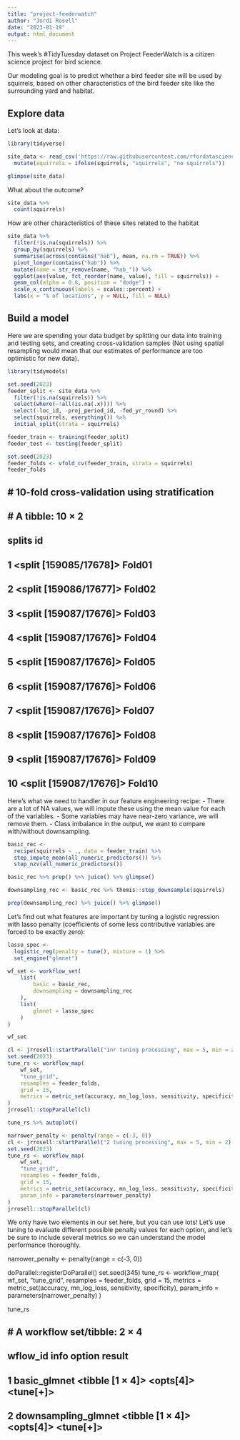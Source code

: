 ```yaml
---
title: "project-feederwatch"
author: "Jordi Rosell"
date: "2023-01-19"
output: html_document
---
```


This week’s #TidyTuesday dataset on Project FeederWatch is a citizen science project for bird science.

Our modeling goal is to predict whether a bird feeder site will be used by squirrels, based on other characteristics of the bird feeder site like the surrounding yard and habitat. 


## Explore data 

Let's look at data:

```r
library(tidyverse)

site_data <- read_csv('https://raw.githubusercontent.com/rfordatascience/tidytuesday/master/data/2023/2023-01-10/PFW_count_site_data_public_2021.csv') %>%
  mutate(squirrels = ifelse(squirrels, "squirrels", "no squirrels"))

glimpse(site_data)
```

What about the outcome?

```r
site_data %>%
  count(squirrels)
```

How are other characteristics of these sites related to the habitat

```r
site_data %>%
  filter(!is.na(squirrels)) %>%
  group_by(squirrels) %>%
  summarise(across(contains("hab"), mean, na.rm = TRUE)) %>%
  pivot_longer(contains("hab")) %>%
  mutate(name = str_remove(name, "hab_")) %>%
  ggplot(aes(value, fct_reorder(name, value), fill = squirrels)) +
  geom_col(alpha = 0.8, position = "dodge") +
  scale_x_continuous(labels = scales::percent) +
  labs(x = "% of locations", y = NULL, fill = NULL) 
```

## Build a model

Here we are spending your data budget by splitting our data into training and testing sets, and creating cross-validation samples (Not using spatial resampling would mean that our estimates of performance are too optimistic for new data).

```r
library(tidymodels)

set.seed(2023)
feeder_split <- site_data %>%
  filter(!is.na(squirrels)) %>%
  select(where(~!all(is.na(.x)))) %>%
  select(-loc_id, -proj_period_id, -fed_yr_round) %>%
  select(squirrels, everything()) %>%
  initial_split(strata = squirrels)

feeder_train <- training(feeder_split)
feeder_test <- testing(feeder_split)

set.seed(2023)
feeder_folds <- vfold_cv(feeder_train, strata = squirrels)
feeder_folds
```



## #  10-fold cross-validation using stratification 
## # A tibble: 10 × 2
##    splits                 id    
##    <list>                 <chr> 
##  1 <split [159085/17678]> Fold01
##  2 <split [159086/17677]> Fold02
##  3 <split [159087/17676]> Fold03
##  4 <split [159087/17676]> Fold04
##  5 <split [159087/17676]> Fold05
##  6 <split [159087/17676]> Fold06
##  7 <split [159087/17676]> Fold07
##  8 <split [159087/17676]> Fold08
##  9 <split [159087/17676]> Fold09
## 10 <split [159087/17676]> Fold10

Here's what we need to handler in our feature engineering recipe:
- There are a lot of NA values, we will impute these using the mean value for each of the variables.
- Some variables may have near-zero variance, we will remove them.
- Class imbalance in the output, we want to compare with/without downsampling.

```r
basic_rec <- 
  recipe(squirrels ~ ., data = feeder_train) %>%
  step_impute_mean(all_numeric_predictors()) %>%
  step_nzv(all_numeric_predictors())

basic_rec %>% prep() %>% juice() %>% glimpse()
```

```r
downsampling_rec <- basic_rec %>% themis::step_downsample(squirrels)

prep(downsampling_rec) %>% juice() %>% glimpse()
```


Let's find out what features are important by tuning a logistic regression with lasso penalty (coefficients of some less contributive variables are forced to be exactly zero):

```r
lasso_spec <- 
  logistic_reg(penalty = tune(), mixture = 1) %>%
  set_engine("glmnet")

wf_set <- workflow_set(
    list(
        basic = basic_rec,
        downsampling = downsampling_rec
    ),
    list(
        glmnet = lasso_spec
    )
)

wf_set
```

  
```r
cl <- jrrosell::startParallel("1nr tuning processing", max = 5, min = 2)
set.seed(2023)
tune_rs <- workflow_map(
    wf_set,
    "tune_grid",
    resamples = feeder_folds,
    grid = 15,
    metrics = metric_set(accuracy, mn_log_loss, sensitivity, specificity),
)
jrrosell::stopParallel(cl)
```

```r
tune_rs %>% autoplot()
```

```r
narrower_penalty <- penalty(range = c(-3, 0))
cl <- jrrosell::startParallel("2 tuning processing", max = 5, min = 2)
set.seed(2023)
tune_rs <- workflow_map(
    wf_set,
    "tune_grid",
    resamples = feeder_folds,
    grid = 15,
    metrics = metric_set(accuracy, mn_log_loss, sensitivity, specificity),
    param_info = parameters(narrower_penalty)
)
jrrosell::stopParallel(cl)

```

We only have two elements in our set here, but you can use lots! Let’s use tuning to evaluate different possible penalty values for each option, and let’s be sure to include several metrics so we can understand the model performance thoroughly.

narrower_penalty <- penalty(range = c(-3, 0))

doParallel::registerDoParallel()
set.seed(345)
tune_rs <- 
  workflow_map(
    wf_set,
    "tune_grid",
    resamples = feeder_folds,
    grid = 15,
    metrics = metric_set(accuracy, mn_log_loss, sensitivity, specificity),
    param_info = parameters(narrower_penalty)
  )

tune_rs

## # A workflow set/tibble: 2 × 4
##   wflow_id            info             option    result   
##   <chr>               <list>           <list>    <list>   
## 1 basic_glmnet        <tibble [1 × 4]> <opts[4]> <tune[+]>
## 2 downsampling_glmnet <tibble [1 × 4]> <opts[4]> <tune[+]>

